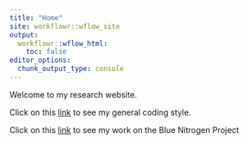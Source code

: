 ```yaml
---
title: "Home"
site: workflowr::wflow_site
output:
  workflowr::wflow_html:
    toc: false
editor_options:
  chunk_output_type: console
---
```


Welcome to my research website.

Click on this [link](sample-coding.html) to see my general coding style.

Click on this [link](Blue-Nitrogen.html) to see my work on the Blue Nitrogen Project

